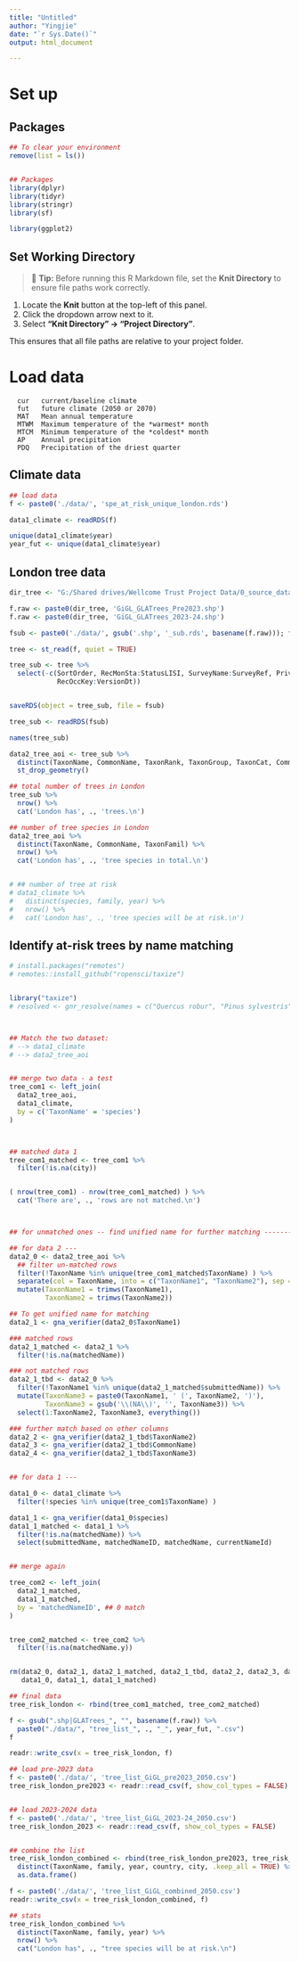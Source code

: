 ```yaml
---
title: "Untitled"
author: "Yingjie"
date: "`r Sys.Date()`"
output: html_document

---
```


# Set up

## Packages 

```r

## To clear your environment
remove(list = ls())


## Packages
library(dplyr)
library(tidyr)
library(stringr)
library(sf)

library(ggplot2)
```


## Set Working Directory

> 🔧 **Tip:** Before running this R Markdown file, set the **Knit Directory** to ensure file paths work correctly.

1.  Locate the **Knit** button at the top-left of this panel.
2.  Click the dropdown arrow next to it.
3.  Select **"Knit Directory" → "Project Directory"**.

This ensures that all file paths are relative to your project folder.



# Load data

```
  cur   current/baseline climate 
  fut   future climate (2050 or 2070) 
  MAT   Mean annual temperature 
  MTWM  Maximum temperature of the *warmest* month
  MTCM  Minimum temperature of the *coldest* month 
  AP    Annual precipitation
  PDQ   Precipitation of the driest quarter
```


## Climate data

```r

## load data
f <- paste0('./data/', 'spe_at_risk_unique_london.rds')

data1_climate <- readRDS(f)

unique(data1_climate$year)
year_fut <- unique(data1_climate$year)

```



## London tree data

```r

dir_tree <- "G:/Shared drives/Wellcome Trust Project Data/0_source_data/GiGL land use data/GiGL_Trees_font_point/"

f.raw <- paste0(dir_tree, 'GiGL_GLATrees_Pre2023.shp')
f.raw <- paste0(dir_tree, 'GiGL_GLATrees_2023-24.shp')

fsub <- paste0('./data/', gsub('.shp', '_sub.rds', basename(f.raw))); fsub
```


```r

tree <- st_read(f, quiet = TRUE)

tree_sub <- tree %>%
  select(-c(SortOrder, RecMonSta:StatusLISI, SurveyName:SurveyRef, PrivateLoc, PrivateCod,
            RecOccKey:VersionDt))


saveRDS(object = tree_sub, file = fsub)
```



```r

tree_sub <- readRDS(fsub)

names(tree_sub)

data2_tree_aoi <- tree_sub %>%
  distinct(TaxonName, CommonName, TaxonRank, TaxonGroup, TaxonCat, CommonGrp, TaxonClass, TaxonOrder, TaxonFamil, GroupOrder, .keep_all = T) %>%
  st_drop_geometry()
```


```r

## total number of trees in London 
tree_sub %>%
  nrow() %>%
  cat('London has', ., 'trees.\n')

## number of tree species in London 
data2_tree_aoi %>%
  distinct(TaxonName, CommonName, TaxonFamil) %>%
  nrow() %>%
  cat('London has', ., 'tree species in total.\n')


# ## number of tree at risk 
# data1_climate %>%
#   distinct(species, family, year) %>%
#   nrow() %>%
#   cat('London has', ., 'tree species will be at risk.\n')
```

## Identify at-risk trees by name matching

```r
# install.packages("remotes")
# remotes::install_github("ropensci/taxize")


library("taxize")
# resolved <- gnr_resolve(names = c("Quercus robur", "Pinus sylvestris"))



## Match the two dataset: 
# --> data1_climate
# --> data2_tree_aoi


## merge two data - a test 
tree_com1 <- left_join(
  data2_tree_aoi, 
  data1_climate,
  by = c('TaxonName' = 'species')
)



## matched data 1
tree_com1_matched <- tree_com1 %>%
  filter(!is.na(city))


( nrow(tree_com1) - nrow(tree_com1_matched) ) %>%
  cat('There are', ., 'rows are not matched.\n')



## for unmatched ones -- find unified name for further matching --------------------------

## for data 2 --- 
data2_0 <- data2_tree_aoi %>%
  ## filter un-matched rows
  filter(!TaxonName %in% unique(tree_com1_matched$TaxonName) ) %>%
  separate(col = TaxonName, into = c("TaxonName1", "TaxonName2"), sep = "=", remove = F) %>%
  mutate(TaxonName1 = trimws(TaxonName1),
         TaxonName2 = trimws(TaxonName2))

## To get unified name for matching 
data2_1 <- gna_verifier(data2_0$TaxonName1)

### matched rows
data2_1_matched <- data2_1 %>%
  filter(!is.na(matchedName))

### not matched rows
data2_1_tbd <- data2_0 %>%
  filter(!TaxonName1 %in% unique(data2_1_matched$submittedName)) %>%
  mutate(TaxonName3 = paste0(TaxonName1, ' (', TaxonName2, ')'),
         TaxonName3 = gsub('\\(NA\\)', '', TaxonName3)) %>%
  select(1:TaxonName2, TaxonName3, everything())

### further match based on other columns
data2_2 <- gna_verifier(data2_1_tbd$TaxonName2)
data2_3 <- gna_verifier(data2_1_tbd$CommonName)
data2_4 <- gna_verifier(data2_1_tbd$TaxonName3)


## for data 1 ---

data1_0 <- data1_climate %>%
  filter(!species %in% unique(tree_com1$TaxonName) ) 

data1_1 <- gna_verifier(data1_0$species)
data1_1_matched <- data1_1 %>%
  filter(!is.na(matchedName)) %>%
  select(submittedName, matchedNameID, matchedName, currentNameId)


## merge again 

tree_com2 <- left_join(
  data2_1_matched, 
  data1_1_matched,
  by = 'matchedNameID', ## 0 match
)


tree_com2_matched <- tree_com2 %>%
  filter(!is.na(matchedName.y))


rm(data2_0, data2_1, data2_1_matched, data2_1_tbd, data2_2, data2_3, data2_4,
   data1_0, data1_1, data1_1_matched)
```


```r
## final data
tree_risk_london <- rbind(tree_com1_matched, tree_com2_matched)

f <- gsub(".shp|GLATrees_", "", basename(f.raw)) %>%
  paste0("./data/", "tree_list_", ., "_", year_fut, ".csv")
f

readr::write_csv(x = tree_risk_london, f)

```


```r

## load pre-2023 data
f <- paste0('./data/', 'tree_list_GiGL_pre2023_2050.csv')
tree_risk_london_pre2023 <- readr::read_csv(f, show_col_types = FALSE)


## load 2023-2024 data
f <- paste0('./data/', 'tree_list_GiGL_2023-24_2050.csv')
tree_risk_london_2023 <- readr::read_csv(f, show_col_types = FALSE)


## combine the list
tree_risk_london_combined <- rbind(tree_risk_london_pre2023, tree_risk_london_2023) %>%
  distinct(TaxonName, family, year, country, city, .keep_all = TRUE) %>%
  as.data.frame()

f <- paste0('./data/', 'tree_list_GiGL_combined_2050.csv')
readr::write_csv(x = tree_risk_london_combined, f)

## stats
tree_risk_london_combined %>%
  distinct(TaxonName, family, year) %>%
  nrow() %>%
  cat("London has", ., "tree species will be at risk.\n")
```

